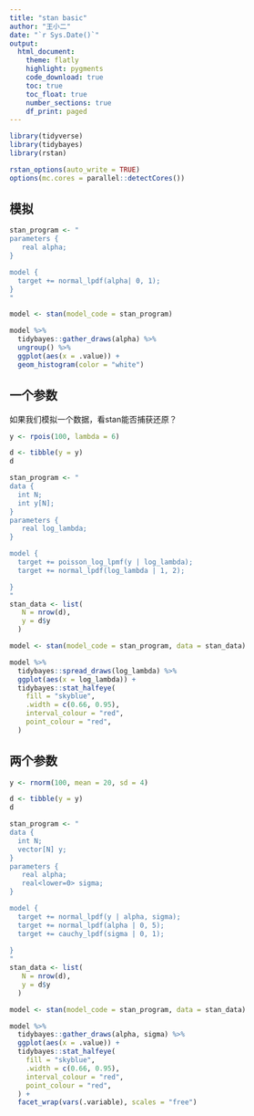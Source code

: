 ```yaml
---
title: "stan basic"
author: "王小二"
date: "`r Sys.Date()`"
output: 
  html_document:
    theme: flatly
    highlight: pygments
    code_download: true
    toc: true
    toc_float: true
    number_sections: true
    df_print: paged
---
```





```r
library(tidyverse)
library(tidybayes)
library(rstan)

rstan_options(auto_write = TRUE)
options(mc.cores = parallel::detectCores())
```


## 模拟

```r
stan_program <- "
parameters {
   real alpha;
}

model {
  target += normal_lpdf(alpha| 0, 1);
}
"

model <- stan(model_code = stan_program)
```


```r
model %>% 
  tidybayes::gather_draws(alpha) %>% 
  ungroup() %>% 
  ggplot(aes(x = .value)) +
  geom_histogram(color = "white")
```



## 一个参数

如果我们模拟一个数据，看stan能否捕获还原？

```r
y <- rpois(100, lambda = 6)

d <- tibble(y = y)
d
```





```r
stan_program <- "
data {
  int N;
  int y[N];
}
parameters {
   real log_lambda;
}

model {
  target += poisson_log_lpmf(y | log_lambda);
  target += normal_lpdf(log_lambda | 1, 2);

}
"
stan_data <- list(
   N = nrow(d),
   y = d$y
  )

model <- stan(model_code = stan_program, data = stan_data)
```



```r
model %>%
  tidybayes::spread_draws(log_lambda) %>%
  ggplot(aes(x = log_lambda)) +
  tidybayes::stat_halfeye(
    fill = "skyblue",
    .width = c(0.66, 0.95),
    interval_colour = "red",
    point_colour = "red",
  ) 
```



## 两个参数

```r
y <- rnorm(100, mean = 20, sd = 4)

d <- tibble(y = y)
d
```



```r
stan_program <- "
data {
  int N;
  vector[N] y;
}
parameters {
   real alpha;
   real<lower=0> sigma;
}

model {
  target += normal_lpdf(y | alpha, sigma);
  target += normal_lpdf(alpha | 0, 5);
  target += cauchy_lpdf(sigma | 0, 1);
  
}
"
stan_data <- list(
   N = nrow(d),
   y = d$y
  )

model <- stan(model_code = stan_program, data = stan_data)
```



```r
model %>%
  tidybayes::gather_draws(alpha, sigma) %>%
  ggplot(aes(x = .value)) +
  tidybayes::stat_halfeye(
    fill = "skyblue",
    .width = c(0.66, 0.95),
    interval_colour = "red",
    point_colour = "red",
  ) +
  facet_wrap(vars(.variable), scales = "free") 
```



